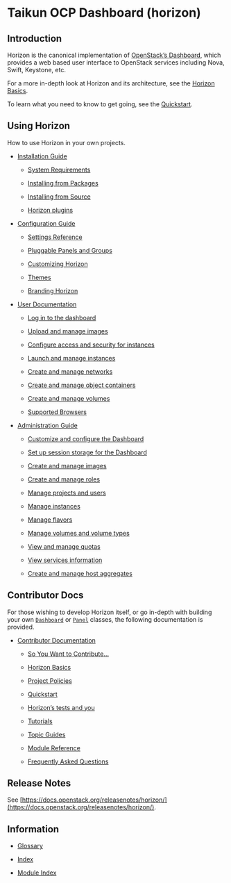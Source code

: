 # Taikun OCP Dashboard (horizon)

## Introduction

Horizon is the canonical implementation of [OpenStack’s Dashboard](https://github.com/openstack/horizon), which provides a web based user interface to OpenStack services including Nova, Swift, Keystone, etc.

For a more in-depth look at Horizon and its architecture, see the [Horizon Basics](https://docs.openstack.org/horizon/zed/contributor/intro.html#contributor-intro).

To learn what you need to know to get going, see the [Quickstart](https://docs.openstack.org/horizon/zed/contributor/quickstart.html#quickstart).

## Using Horizon

How to use Horizon in your own projects.

* [Installation Guide](https://docs.openstack.org/horizon/zed/install/index.html)

  * [System Requirements](https://docs.openstack.org/horizon/zed/install/index.html#system-requirements)

  * [Installing from Packages](https://docs.openstack.org/horizon/zed/install/index.html#installing-from-packages)

  * [Installing from Source](https://docs.openstack.org/horizon/zed/install/index.html#installing-from-source)

  * [Horizon plugins](https://docs.openstack.org/horizon/zed/install/index.html#horizon-plugins)

* [Configuration Guide](https://docs.openstack.org/horizon/zed/configuration/index.html)

  * [Settings Reference](https://docs.openstack.org/horizon/zed/configuration/settings.html)

  * [Pluggable Panels and Groups](https://docs.openstack.org/horizon/zed/configuration/pluggable_panels.html)

  * [Customizing Horizon](https://docs.openstack.org/horizon/zed/configuration/customizing.html)

  * [Themes](https://docs.openstack.org/horizon/zed/configuration/themes.html)

  * [Branding Horizon](https://docs.openstack.org/horizon/zed/configuration/branding.html)

* [User Documentation](https://docs.openstack.org/horizon/zed/user/index.html)

  * [Log in to the dashboard](https://docs.openstack.org/horizon/zed/user/log-in.html)

  * [Upload and manage images](https://docs.openstack.org/horizon/zed/user/manage-images.html)

  * [Configure access and security for instances](https://docs.openstack.org/horizon/zed/user/configure-access-and-security-for-instances.html)

  * [Launch and manage instances](https://docs.openstack.org/horizon/zed/user/launch-instances.html)

  * [Create and manage networks](https://docs.openstack.org/horizon/zed/user/create-networks.html)

  * [Create and manage object containers](https://docs.openstack.org/horizon/zed/user/manage-containers.html)

  * [Create and manage volumes](https://docs.openstack.org/horizon/zed/user/manage-volumes.html)

  * [Supported Browsers](https://docs.openstack.org/horizon/zed/user/browser_support.html)

* [Administration Guide](https://docs.openstack.org/horizon/zed/admin/index.html)

  * [Customize and configure the Dashboard](https://docs.openstack.org/horizon/zed/admin/customize-configure.html)

  * [Set up session storage for the Dashboard](https://docs.openstack.org/horizon/zed/admin/sessions.html)

  * [Create and manage images](https://docs.openstack.org/horizon/zed/admin/manage-images.html)

  * [Create and manage roles](https://docs.openstack.org/horizon/zed/admin/admin-manage-roles.html)

  * [Manage projects and users](https://docs.openstack.org/horizon/zed/admin/manage-projects-and-users.html)

  * [Manage instances](https://docs.openstack.org/horizon/zed/admin/manage-instances.html)

  * [Manage flavors](https://docs.openstack.org/horizon/zed/admin/manage-flavors.html)

  * [Manage volumes and volume types](https://docs.openstack.org/horizon/zed/admin/manage-volumes.html)

  * [View and manage quotas](https://docs.openstack.org/horizon/zed/admin/set-quotas.html)

  * [View services information](https://docs.openstack.org/horizon/zed/admin/manage-services.html)

  * [Create and manage host aggregates](https://docs.openstack.org/horizon/zed/admin/manage-host-aggregates.html)

## Contributor Docs

For those wishing to develop Horizon itself, or go in-depth with building your own [`Dashboard`](https://docs.openstack.org/horizon/zed/contributor/ref/horizon.html#horizon.Dashboard) or [`Panel`](https://docs.openstack.org/horizon/zed/contributor/ref/horizon.html#horizon.Panel) classes, the following documentation is provided.

* [Contributor Documentation](https://docs.openstack.org/horizon/zed/contributor/index.html)

  * [So You Want to Contribute…](https://docs.openstack.org/horizon/zed/contributor/contributing.html)

  * [Horizon Basics](https://docs.openstack.org/horizon/zed/contributor/intro.html)

  * [Project Policies](https://docs.openstack.org/horizon/zed/contributor/policies/index.html)

  * [Quickstart](https://docs.openstack.org/horizon/zed/contributor/quickstart.html)

  * [Horizon’s tests and you](https://docs.openstack.org/horizon/zed/contributor/testing.html)

  * [Tutorials](https://docs.openstack.org/horizon/zed/contributor/tutorials/index.html)

  * [Topic Guides](https://docs.openstack.org/horizon/zed/contributor/topics/index.html)

  * [Module Reference](https://docs.openstack.org/horizon/zed/contributor/ref/index.html)

  * [Frequently Asked Questions](https://docs.openstack.org/horizon/zed/contributor/faq.html)

## Release Notes

See [https://docs.openstack.org/releasenotes/horizon/](https://docs.openstack.org/releasenotes/horizon/).

## Information

* [Glossary](https://docs.openstack.org/horizon/zed/glossary.html)

* [Index](https://docs.openstack.org/horizon/zed/genindex.html)

* [Module Index](https://docs.openstack.org/horizon/zed/py-modindex.html)